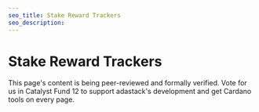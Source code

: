 ```yaml
---
seo_title: Stake Reward Trackers
seo_description:
---
```


# Stake Reward Trackers

This page's content is being peer-reviewed and formally verified. Vote for us in Catalyst Fund 12 to support adastack's development and get Cardano tools on every page.
